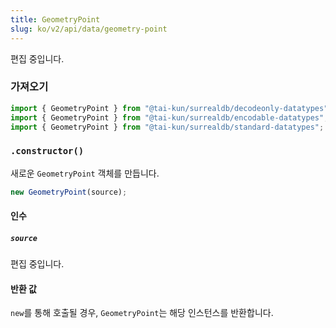 ```yaml
---
title: GeometryPoint
slug: ko/v2/api/data/geometry-point
---
```



편집 중입니다.

### 가져오기

```ts
import { GeometryPoint } from "@tai-kun/surrealdb/decodeonly-datatypes";
import { GeometryPoint } from "@tai-kun/surrealdb/encodable-datatypes";
import { GeometryPoint } from "@tai-kun/surrealdb/standard-datatypes";
```

### `.constructor()`

새로운 `GeometryPoint` 객체를 만듭니다.

```ts
new GeometryPoint(source);
```

#### 인수

##### `source`

편집 중입니다.

#### 반환 값

`new`를 통해 호출될 경우, `GeometryPoint`는 해당 인스턴스를 반환합니다.
